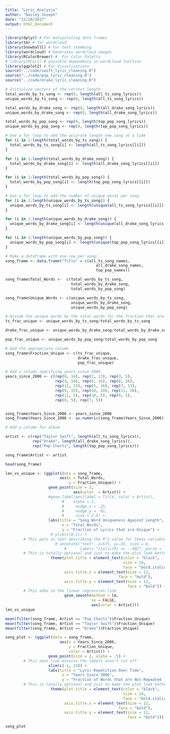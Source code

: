 ```yaml
---
title: "Lyric_Analysis"
author: "Bailey Joseph"
date: "12/20/2017"
output: html_document
---
```



```r
library(dplyr) # For manipulating data frames
library(tm) # for wordcloud
library(SnowballC) # For text stemming
library(wordcloud) # Generates wordcloud images
library(RColorBrewer) #  For Color Paletts 
# library(RCurl) # possible dependency in wordcloud function
library(ggplot2) # For Visualizations
source("../code/swift_lyric_cleaning.R")
source("../code/pop_lyric_cleaning.R")
source("../code/drake_lyric_cleaning.R")

```


```r
# Initialize vectors of the correct length
total_words_by_ts_song <- rep(0, length(all_ts_song_lyrics))
unique_words_by_ts_song <- rep(0, length(all_ts_song_lyrics))

total_words_by_drake_song <- rep(0, length(all_drake_song_lyrics))
unique_words_by_drake_song <- rep(0, length(all_drake_song_lyrics))

total_words_by_pop_song <- rep(0, length(top_pop_song_lyrics))
unique_words_by_pop_song <- rep(0, length(top_pop_song_lyrics))

# Use a for loop to add the accurate length one song at a time
for (i in 1:length(total_words_by_ts_song)) {
  total_words_by_ts_song[i] <- length(all_ts_song_lyrics[[i]])
}

for (i in 1:length(total_words_by_drake_song)) {
  total_words_by_drake_song[i] <- length(all_drake_song_lyrics[[i]])
}

for (i in 1:length(total_words_by_pop_song)) {
  total_words_by_pop_song[i] <- length(top_pop_song_lyrics[[i]])
}

# Use a for loop to add the number of unique words per song
for (i in 1:length(unique_words_by_ts_song)) {
  unique_words_by_ts_song[i] <- length(unique(all_ts_song_lyrics[[i]]))
}

for (i in 1:length(unique_words_by_drake_song)) {
  unique_words_by_drake_song[i] <- length(unique(all_drake_song_lyrics[[i]]))
}

for (i in 1:length(unique_words_by_pop_song)) {
  unique_words_by_pop_song[i] <- length(unique(top_pop_song_lyrics[[i]]))
}

# Make a dataframe with one row per song: 
song_frame <- data.frame("Title" = c(all_ts_song_names,
                                        all_drake_song_names,
                                        top_pop_names))

song_frame$Total_Words <-  c(total_words_by_ts_song,
                             total_words_by_drake_song,
                             total_words_by_pop_song)

song_frame$Unique_Words <- c(unique_words_by_ts_song,
                             unique_words_by_drake_song,
                             unique_words_by_pop_song)

# Divide the unique words by the total words for the fraction that are unique
ts_frac_unique <- unique_words_by_ts_song/total_words_by_ts_song

drake_frac_unique <- unique_words_by_drake_song/total_words_by_drake_song

pop_frac_unique <- unique_words_by_pop_song/total_words_by_pop_song

# Add the appropriate column
song_frame$Fraction_Unique <- c(ts_frac_unique,
                                drake_frac_unique,
                                pop_frac_unique)

# Add a column specifying years since 2006
years_since_2006 <- c(rep(0, 14), rep(2, 13), rep(3, 5),
                      rep(4, 14), rep(6, 16), rep(8, 16),
                      rep(11, 15), rep(5, 16), rep(7, 13),
                      rep(9, 15), rep(10, 20), rep(11, 20),
                      rep(11, 5), rep(10, 5), rep(9, 5),
                      rep(8, 5), rep(7, 5))


song_frame$Years_Since_2006 <- years_since_2006
song_frame$Years_Since_2006 <- as.numeric(song_frame$Years_Since_2006)

# Add a column for album

artist <- c(rep("Taylor Swift", length(all_ts_song_lyrics)),
            rep("Drake", length(all_drake_song_lyrics)),
            rep("Pop Charts", length(top_pop_song_lyrics)))

song_frame$Artist <- artist

head(song_frame)
```

```r
len_vs_unique <- (ggplot(data = song_frame,
                        aes(x = Total_Words,
                            y = Fraction_Unique)) + 
                   geom_point(size = 2,
                              aes(color  = Artist)) +
                   #geom_label(aes(label = Title, color = Artist),
                         #    alpha = 1,
                         #     nudge_x = .25,
                         #     nudge_y = .01,
                         #     size = 2.5) +
                   labs(title = "Song Word Uniqueness Against Length",
                         x = "Total Words",
                         y = "Fraction of Lyrics that are Unique") +
                    # ylim(c(0,1)) +
        # This puts in text describing the R^2 value for these variables
                      # annotate("text", x=575, y=.45, size = 6,
                          #      label= "italic(R) == -.602", parse = TRUE) +
        # This is totally optional and just to make the plot look better
                    theme(plot.title = element_text(color = "black",
                                                    size = 14,
                                                    face = "bold.italic"),
                          axis.title.x = element_text(size = 12,
                                                  face = "bold"),
                          axis.title.y = element_text(size = 12,
                                                      face = "bold")) +
        # This adds in the linear regression line
                          geom_smooth(method = lm,
                                      se = FALSE,
                                      aes(color = Artist)))
len_vs_unique
```

```r
mean(filter(song_frame, Artist == "Pop Charts")$Fraction_Unique)
mean(filter(song_frame, Artist == "Taylor Swift")$Fraction_Unique)
mean(filter(song_frame, Artist == "Drake")$Fraction_Unique)

```

```r
song_plot <- (ggplot(data = song_frame,
                        aes(x = Years_Since_2006,
                            y = Fraction_Unique,
                            color = Artist)) + 
                   geom_point(size = 2, alpha = .5) +
        # This next line ensures the labels aren't cut off
                   xlim(c(-1, 13)) +
                   labs(title = "Lyric Repetition Over Time",
                         x = "Years Since 2006",
                         y = "Fraction of Words that are Not Repeated (by Song)") +
        # This is totally optional and just to make the plot look better
                    theme(plot.title = element_text(color = "black",
                                                    size = 14,
                                                    face = "bold.italic"),
                          axis.title.x = element_text(size = 12,
                                                  face = "bold"),
                          axis.title.y = element_text(size = 12,
                                                      face = "bold"))) 

song_plot
```



